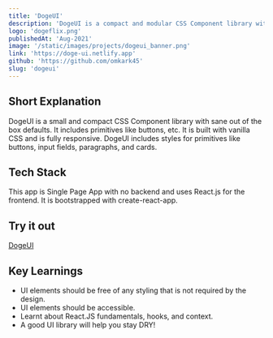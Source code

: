 ```yaml
---
title: 'DogeUI'
description: 'DogeUI is a compact and modular CSS Component library with sane out of the box defaults. It includes primitives like buttons, etc'
logo: 'dogeflix.png'
publishedAt: 'Aug-2021'
image: '/static/images/projects/dogeui_banner.png'
link: 'https://doge-ui.netlify.app'
github: 'https://github.com/omkark45'
slug: 'dogeui'
---
```


## Short Explanation

DogeUI is a small and compact CSS Component library with sane out of the box defaults. It includes primitives like buttons, etc.
It is built with vanilla CSS and is fully responsive.
DogeUI includes styles for primitives like buttons, input fields, paragraphs, and cards.

## Tech Stack

This app is Single Page App with no backend and uses React.js for the frontend.
It is bootstrapped with create-react-app.

## Try it out

[DogeUI](https://doge-ui.netlify.app)

## Key Learnings

- UI elements should be free of any styling that is not required by the design.
- UI elements should be accessible.
- Learnt about React.JS fundamentals, hooks, and context.
- A good UI library will help you stay DRY!
